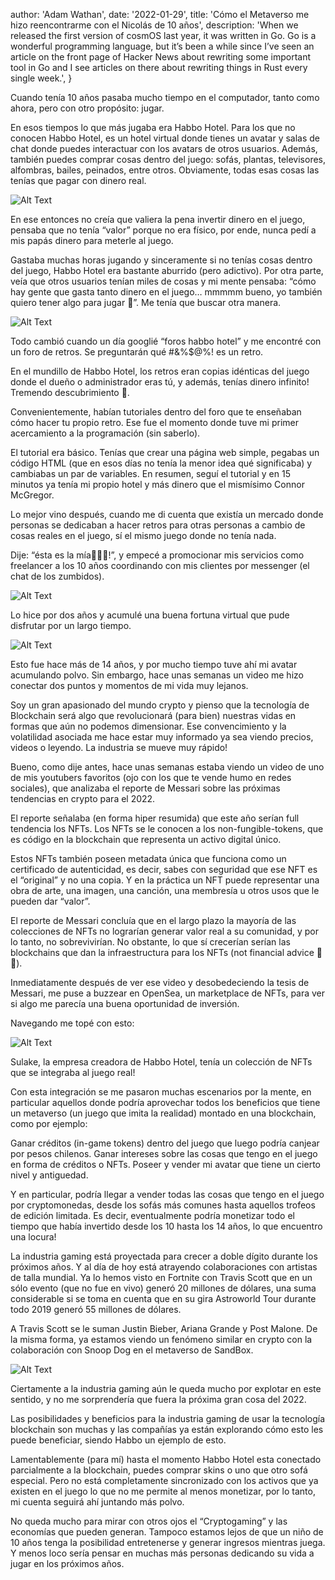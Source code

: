 
  author: 'Adam Wathan',
  date: '2022-01-29',
  title: 'Cómo el Metaverso me hizo reencontrarme con el Nicolás de 10 años',
  description:
    'When we released the first version of cosmOS last year, it was written in Go. Go is a wonderful programming language, but it’s been a while since I’ve seen an article on the front page of Hacker News about rewriting some important tool in Go and I see articles on there about rewriting things in Rust every single week.',
}


Cuando tenía 10 años pasaba mucho tiempo en el computador, tanto como ahora, pero con otro propósito: jugar.

En esos tiempos lo que más jugaba era Habbo Hotel. Para los que no conocen Habbo Hotel, es un hotel virtual donde tienes un avatar y salas de chat donde puedes interactuar con los avatars de otros usuarios. Además, también puedes comprar cosas dentro del juego: sofás, plantas, televisores, alfombras, bailes, peinados, entre otros. Obviamente, todas esas cosas las tenías que pagar con dinero real.

![Alt Text](https://miro.medium.com/max/4800/1*-FTMi8pRmPWyFKiwic42hg.webp)

En ese entonces no creía que valiera la pena invertir dinero en el juego, pensaba que no tenía “valor” porque no era físico, por ende, nunca pedí a mis papás dinero para meterle al juego.

Gastaba muchas horas jugando y sinceramente si no tenías cosas dentro del juego, Habbo Hotel era bastante aburrido (pero adictivo). Por otra parte, veía que otros usuarios tenían miles de cosas y mi mente pensaba: “cómo hay gente que gasta tanto dinero en el juego… mmmmm bueno, yo también quiero tener algo para jugar 🤔”. Me tenía que buscar otra manera.

![Alt Text](https://miro.medium.com/max/4800/1*Q9rtJ4Cj5iJtqkOJylSSGQ.webp)

Todo cambió cuando un día googlié “foros habbo hotel” y me encontré con un foro de retros. Se preguntarán qué #&%$@%! es un retro.

En el mundillo de Habbo Hotel, los retros eran copias idénticas del juego donde el dueño o administrador eras tú, y además, tenías dinero infinito! Tremendo descubrimiento 🤑.

Convenientemente, habían tutoriales dentro del foro que te enseñaban cómo hacer tu propio retro. Ese fue el momento donde tuve mi primer acercamiento a la programación (sin saberlo).

El tutorial era básico. Tenías que crear una página web simple, pegabas un código HTML (que en esos días no tenía la menor idea qué significaba) y cambiabas un par de variables. En resumen, seguí el tutorial y en 15 minutos ya tenía mi propio hotel y más dinero que el mismísimo Connor McGregor.

Lo mejor vino después, cuando me di cuenta que existía un mercado donde personas se dedicaban a hacer retros para otras personas a cambio de cosas reales en el juego, sí el mismo juego donde no tenía nada.

Dije: “ésta es la mía🧑🏻‍💻!”, y empecé a promocionar mis servicios como freelancer a los 10 años coordinando con mis clientes por messenger (el chat de los zumbidos).

![Alt Text](https://media.giphy.com/media/C472HbXY8FO9i/giphy.gif)

Lo hice por dos años y acumulé una buena fortuna virtual que pude disfrutar por un largo tiempo.

![Alt Text](https://miro.medium.com/max/4800/1*ttWZkKARcGqoTQOXrSZplg.webp)

Esto fue hace más de 14 años, y por mucho tiempo tuve ahí mi avatar acumulando polvo. Sin embargo, hace unas semanas un video me hizo conectar dos puntos y momentos de mi vida muy lejanos.

Soy un gran apasionado del mundo crypto y pienso que la tecnología de Blockchain será algo que revolucionará (para bien) nuestras vidas en formas que aún no podemos dimensionar. Ese convencimiento y la volatilidad asociada me hace estar muy informado ya sea viendo precios, videos o leyendo. La industria se mueve muy rápido!

Bueno, como dije antes, hace unas semanas estaba viendo un video de uno de mis youtubers favoritos (ojo con los que te vende humo en redes sociales), que analizaba el reporte de Messari sobre las próximas tendencias en crypto para el 2022.

El reporte señalaba (en forma hiper resumida) que este año serían full tendencia los NFTs. Los NFTs se le conocen a los non-fungible-tokens, que es código en la blockchain que representa un activo digital único.

Estos NFTs también poseen metadata única que funciona como un certificado de autenticidad, es decir, sabes con seguridad que ese NFT es el “original” y no una copia. Y en la práctica un NFT puede representar una obra de arte, una imagen, una canción, una membresía u otros usos que le pueden dar “valor”.

El reporte de Messari concluía que en el largo plazo la mayoría de las colecciones de NFTs no lograrían generar valor real a su comunidad, y por lo tanto, no sobrevivirían. No obstante, lo que sí crecerían serían las blockchains que dan la infraestructura para los NFTs (not financial advice 👀❌).

Inmediatamente después de ver ese video y desobedeciendo la tesis de Messari, me puse a buzzear en OpenSea, un marketplace de NFTs, para ver si algo me parecía una buena oportunidad de inversión.

Navegando me topé con esto:

![Alt Text](https://miro.medium.com/max/4800/1*7ZvE0XWjEeGjz42F-yXiHw.webp)

Sulake, la empresa creadora de Habbo Hotel, tenía un colección de NFTs que se integraba al juego real!

Con esta integración se me pasaron muchas escenarios por la mente, en particular aquellos donde podría aprovechar todos los beneficios que tiene un metaverso (un juego que imita la realidad) montado en una blockchain, como por ejemplo:

Ganar créditos (in-game tokens) dentro del juego que luego podría canjear por pesos chilenos. Ganar intereses sobre las cosas que tengo en el juego en forma de créditos o NFTs. Poseer y vender mi avatar que tiene un cierto nivel y antiguedad.

Y en particular, podría llegar a vender todas las cosas que tengo en el juego por cryptomonedas, desde los sofás más comunes hasta aquellos trofeos de edición limitada. Es decir, eventualmente podría monetizar todo el tiempo que había invertido desde los 10 hasta los 14 años, lo que encuentro una locura!

La industria gaming está proyectada para crecer a doble dígito durante los próximos años. Y al día de hoy está atrayendo colaboraciones con artistas de talla mundial. Ya lo hemos visto en Fortnite con Travis Scott que en un sólo evento (que no fue en vivo) generó 20 millones de dólares, una suma considerable si se toma en cuenta que en su gira Astroworld Tour durante todo 2019 generó 55 millones de dólares.

A Travis Scott se le suman Justin Bieber, Ariana Grande y Post Malone. De la misma forma, ya estamos viendo un fenómeno similar en crypto con la colaboración con Snoop Dog en el metaverso de SandBox.

![Alt Text](https://miro.medium.com/max/4800/1*kF7Fghq0N6YnUSbdi7nhVw.webp)

Ciertamente a la industria gaming aún le queda mucho por explotar en este sentido, y no me sorprendería que fuera la próxima gran cosa del 2022.

Las posibilidades y beneficios para la industria gaming de usar la tecnología blockchain son muchas y las compañías ya están explorando cómo esto les puede beneficiar, siendo Habbo un ejemplo de esto.

Lamentablemente (para mí) hasta el momento Habbo Hotel esta conectado parcialmente a la blockchain, puedes comprar skins o uno que otro sofá especial. Pero no está completamente sincronizado con los activos que ya existen en el juego lo que no me permite al menos monetizar, por lo tanto, mi cuenta seguirá ahí juntando más polvo.

No queda mucho para mirar con otros ojos el “Cryptogaming” y las economías que pueden generan. Tampoco estamos lejos de que un niño de 10 años tenga la posibilidad entretenerse y generar ingresos mientras juega. Y menos loco sería pensar en muchas más personas dedicando su vida a jugar en los próximos años.